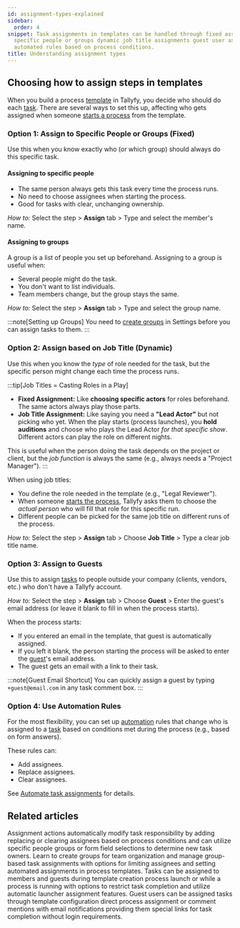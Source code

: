 ```yaml
---
id: assignment-types-explained
sidebar:
  order: 4
snippet: Task assignments in templates can be handled through fixed assignments to
  specific people or groups dynamic job title assignments guest user assignments or
  automated rules based on process conditions.
title: Understanding assignment types
---
```


## Choosing how to assign steps in templates

When you build a process [template](/products/pro/documenting/templates/) in Tallyfy, you decide who should do each [task](/products/pro/tracking-and-tasks/tasks/). There are several ways to set this up, affecting who gets assigned when someone [starts a process](/products/pro/launching/) from the template.

### Option 1: Assign to Specific People or Groups (Fixed)

Use this when you know exactly who (or which group) should always do this specific task.

#### Assigning to specific people
- The same person always gets this task every time the process runs.
- No need to choose assignees when starting the process.
- Good for tasks with clear, unchanging ownership.

*How to:* Select the step > **Assign** tab > Type and select the member's name.

#### Assigning to groups
A group is a list of people you set up beforehand. Assigning to a group is useful when:
- Several people might do the task.
- You don't want to list individuals.
- Team members change, but the group stays the same.

*How to:* Select the step > **Assign** tab > Type and select the group name.

:::note[Setting up Groups]
You need to [create groups](/products/pro/documenting/groups/how-to-manage-groups-and-assign-tasks-in-tallyfy/) in Settings before you can assign tasks to them.
:::

### Option 2: Assign based on Job Title (Dynamic)

Use this when you know the *type* of role needed for the task, but the specific person might change each time the process runs.

:::tip[Job Titles = Casting Roles in a Play]
- **Fixed Assignment:** Like **choosing specific actors** for roles beforehand. The same actors always play those parts.
- **Job Title Assignment:** Like saying you need a **"Lead Actor"** but not picking who yet. When the play starts (process launches), you **hold auditions** and choose who plays the Lead Actor *for that specific show*. Different actors can play the role on different nights.

This is useful when the person doing the task depends on the project or client, but the *job function* is always the same (e.g., always needs a "Project Manager").
:::

When using job titles:
- You define the role needed in the template (e.g., "Legal Reviewer").
- When someone [starts the process](/products/pro/launching/), Tallyfy asks them to choose the *actual person* who will fill that role for this specific run.
- Different people can be picked for the same job title on different runs of the process.

*How to:* Select the step > **Assign** tab > Choose **Job Title** > Type a clear job title name.

### Option 3: Assign to Guests

Use this to assign [tasks](/products/pro/tracking-and-tasks/tasks/) to people outside your company (clients, vendors, etc.) who don't have a Tallyfy account.

*How to:* Select the step > **Assign** tab > Choose **Guest** > Enter the guest's email address (or leave it blank to fill in when the process starts).

When the process starts:
- If you entered an email in the template, that guest is automatically assigned.
- If you left it blank, the person starting the process will be asked to enter the [guest](/products/pro/documenting/guests/)'s email address.
- The guest gets an email with a link to their task.

:::note[Guest Email Shortcut]
You can quickly assign a guest by typing `+guest@email.com` in any task comment box.
:::

### Option 4: Use Automation Rules

For the most flexibility, you can set up [automation](/products/pro/documenting/templates/automations/) rules that change who is assigned to a [task](/products/pro/tracking-and-tasks/tasks/) based on conditions met during the process (e.g., based on form answers).

These rules can:
- Add assignees.
- Replace assignees.
- Clear assignees.

See [Automate task assignments](/products/pro/documenting/templates/automations/actions/asignment-actions/) for details.


## Related articles
<CardGrid>
<LinkTitleCard header="<b>Actions > Automate task assignments</b>" href="/products/pro/documenting/templates/automations/actions/asignment-actions/" > Assignment actions automatically modify task responsibility by adding replacing or clearing assignees based on process conditions and can utilize specific people groups or form field selections to determine new task owners. </LinkTitleCard>
<LinkTitleCard header="<b>Groups > Create and assign groups</b>" href="/products/pro/documenting/groups/how-to-manage-groups-and-assign-tasks-in-tallyfy/" > Learn to create groups for team organization and manage group-based task assignments with options for limiting assignees and setting automated assignments in process templates. </LinkTitleCard>
<LinkTitleCard header="<b>Edit Task > Assign members or guests after launching</b>" href="/products/pro/tracking-and-tasks/tasks/edit-task/how-can-i-assign-members-to-tasks-in-tallyfy/" > Tasks can be assigned to members and guests during template creation process launch or while a process is running with options to restrict task completion and utilize automatic launcher assignment features. </LinkTitleCard>
<LinkTitleCard header="<b>Guests > Assign tasks to guests</b>" href="/products/pro/documenting/guests/how-can-i-assign-tasks-to-guest-users-in-tallyfy/" > Guest users can be assigned tasks through template configuration direct process assignment or comment mentions with email notifications providing them special links for task completion without login requirements. </LinkTitleCard>
</CardGrid>
